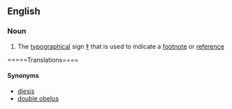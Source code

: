 ==English==

===Noun===
{{en-noun|sg=[[double]] [[dagger]]}}

# The [[typographical]] sign [[‡]] that is used to indicate a [[footnote]] or [[reference]]

=====Translations====
{{trans-top|the typographical sign ‡}}
{{trans-mid}}
{{trans-bottom}}

====Synonyms====
*[[diesis]]
* [[double obelus]]
